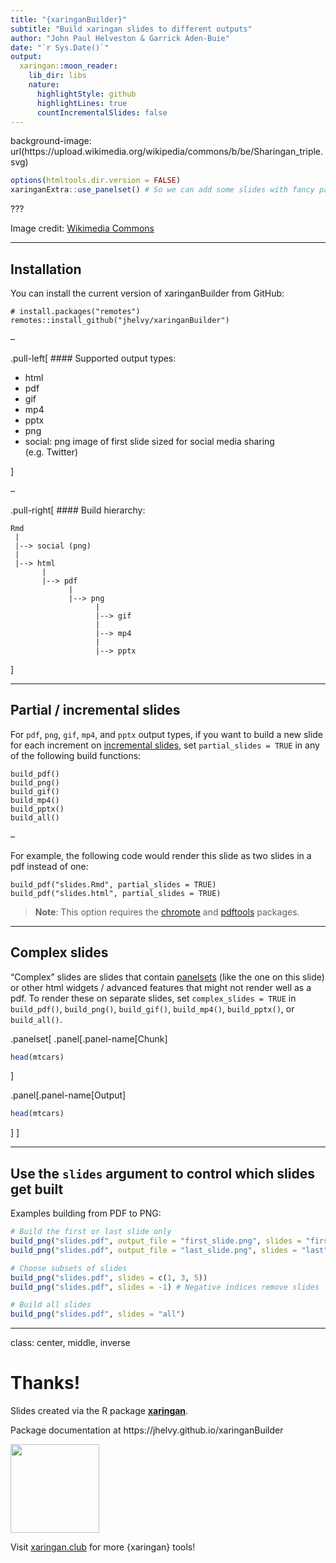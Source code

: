 ```yaml
---
title: "{xaringanBuilder}"
subtitle: "Build xaringan slides to different outputs"
author: "John Paul Helveston & Garrick Aden-Buie"
date: "`r Sys.Date()`"
output:
  xaringan::moon_reader:
    lib_dir: libs
    nature:
      highlightStyle: github
      highlightLines: true
      countIncrementalSlides: false
---
```


background-image: url(https://upload.wikimedia.org/wikipedia/commons/b/be/Sharingan_triple.svg)

```r
options(htmltools.dir.version = FALSE)
xaringanExtra::use_panelset() # So we can add some slides with fancy panelsets!
```

???

Image credit: [Wikimedia Commons](https://commons.wikimedia.org/wiki/File:Sharingan_triple.svg)

---

## Installation

You can install the current version of xaringanBuilder from GitHub:

```
# install.packages("remotes")
remotes::install_github("jhelvy/xaringanBuilder")
```

--

.pull-left[
#### Supported output types: 

- html
- pdf
- gif
- mp4
- pptx
- png 
- social: png image of first slide sized for social media sharing (e.g. Twitter)

]

--

.pull-right[
#### Build hierarchy:

```
Rmd
 |
 |--> social (png)
 |
 |--> html
       |
       |--> pdf
             |
             |--> png
                   |
                   |--> gif
                   |
                   |--> mp4
                   |
                   |--> pptx
```

]

---

## Partial / incremental slides

For `pdf`, `png`, `gif`, `mp4`, and `pptx` output types, if you want to build a new slide for each increment on [incremental slides](https://slides.yihui.org/xaringan/incremental.html#1), set `partial_slides = TRUE` in any of the following build functions:

```
build_pdf()
build_png()
build_gif()
build_mp4()
build_pptx()
build_all()
```

--

For example, the following code would render this slide as two slides in a pdf instead of one:

```
build_pdf("slides.Rmd", partial_slides = TRUE)
build_pdf("slides.html", partial_slides = TRUE)
```

> **Note**: This option requires the [chromote](https://github.com/rstudio/chromote) and [pdftools](https://github.com/ropensci/pdftools) packages.

---

## Complex slides

"Complex" slides are slides that contain [panelsets](https://pkg.garrickadenbuie.com/xaringanExtra/#/panelset) (like the one on this slide) or other html widgets / advanced features that might not render well as a pdf. To render these on separate slides, set `complex_slides = TRUE` in `build_pdf()`, `build_png()`, `build_gif()`, `build_mp4()`, `build_pptx()`, or `build_all()`.

.panelset[
.panel[.panel-name[Chunk]

```r
head(mtcars)
```
]

.panel[.panel-name[Output]

```r
head(mtcars)
```
]
]

---

## Use the `slides` argument to control which slides get built

Examples building from PDF to PNG:

```r
# Build the first or last slide only
build_png("slides.pdf", output_file = "first_slide.png", slides = "first")
build_png("slides.pdf", output_file = "last_slide.png", slides = "last")

# Choose subsets of slides
build_png("slides.pdf", slides = c(1, 3, 5)) 
build_png("slides.pdf", slides = -1) # Negative indices remove slides

# Build all slides
build_png("slides.pdf", slides = "all")
```

---
class: center, middle, inverse

# Thanks!

Slides created via the R package [**xaringan**](https://github.com/yihui/xaringan).

Package documentation at https://jhelvy.github.io/xaringanBuilder

<a href='https://xaringan.club/'><img src='https://github.com/dynastyprocess/graphics/raw/main/xaringanclub/xaringanclub.png' align="center" height="142" /></a>

Visit [xaringan.club](https://xaringan.club/) for more {xaringan} tools!
